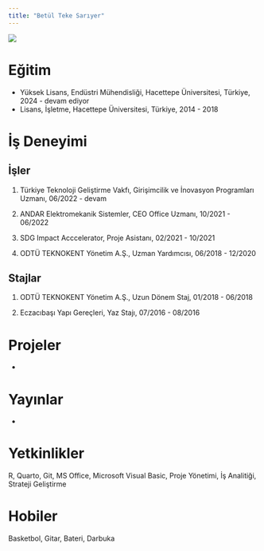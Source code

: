 ```yaml
---
title: "Betül Teke Sarıyer"
---
```


![](/assets/images/betulteke.jpeg){fig-align="center"}

# Eğitim

-   Yüksek Lisans, Endüstri Mühendisliği, Hacettepe Üniversitesi, Türkiye, 2024 - devam ediyor
-   Lisans, İşletme, Hacettepe Üniversitesi, Türkiye, 2014 - 2018

# İş Deneyimi

## İşler

1.  Türkiye Teknoloji Geliştirme Vakfı, Girişimcilik ve İnovasyon Programları Uzmanı, 06/2022 - devam 

2.  ANDAR Elektromekanik Sistemler, CEO Office Uzmanı, 10/2021 - 06/2022

3.  SDG Impact Acccelerator, Proje Asistanı, 02/2021 - 10/2021 

4.  ODTÜ TEKNOKENT Yönetim A.Ş., Uzman Yardımcısı, 06/2018 - 12/2020

## Stajlar

1.  ODTÜ TEKNOKENT Yönetim A.Ş., Uzun Dönem Staj, 01/2018 - 06/2018

2.  Eczacıbaşı Yapı Gereçleri, Yaz Stajı, 07/2016 - 08/2016

# Projeler

-

# Yayınlar

-

# Yetkinlikler

R, Quarto, Git, MS Office, Microsoft Visual Basic, Proje Yönetimi, İş Analitiği, Strateji Geliştirme

# Hobiler

Basketbol, Gitar, Bateri, Darbuka
